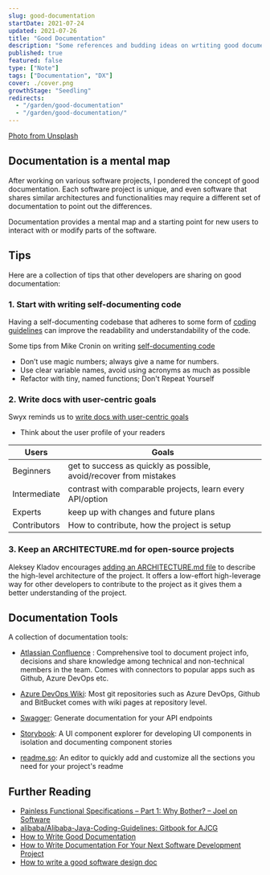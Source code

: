 ```yaml
---
slug: good-documentation
startDate: 2021-07-24
updated: 2021-07-26
title: "Good Documentation"
description: "Some references and budding ideas on wrtiting good documentation"
published: true
featured: false
type: ["Note"]
tags: ["Documentation", "DX"]
cover: ./cover.png
growthStage: "Seedling"
redirects:
  - "/garden/good-documentation"
  - "/garden/good-documentation/"
---
```


<WIP />

<BasicImage
  src="https://res.cloudinary.com/wtkw/image/upload/v1627138094/waltertengcom/garden/good-documentation/cover_fgplhq.png"
  alt="cover"
/>

[Photo from Unsplash](https://unsplash.com/photos/HsTnjCVQ798)

## Documentation is a mental map

After working on various software projects, I pondered the concept of good documentation. Each software project is unique, and even software that shares similar architectures and functionalities may require a different set of documentation to point out the differences.

Documentation provides a mental map and a starting point for new users to interact with or modify parts of the software.

## Tips

Here are a collection of tips that other developers are sharing on good documentation:

### 1. Start with writing self-documenting code

Having a self-documenting codebase that adheres to some form of [coding guidelines](https://github.com/alibaba/Alibaba-Java-Coding-Guidelines) can improve the readability and understandability of the code.

Some tips from Mike Cronin on writing [self-documenting code](https://itnext.io/tips-for-writing-self-documenting-code-e54a15e9de2)

- Don’t use magic numbers; always give a name for numbers.
- Use clear variable names, avoid using acronyms as much as possible
- Refactor with tiny, named functions; Don't Repeat Yourself

### 2. Write docs with user-centric goals

Swyx reminds us to [write docs with user-centric goals](https://www.swyx.io/documentation-levels/)

- Think about the user profile of your readers

| Users        | Goals                                                              |
| ------------ | ------------------------------------------------------------------ |
| Beginners    | get to success as quickly as possible, avoid/recover from mistakes |
| Intermediate | contrast with comparable projects, learn every API/option          |
| Experts      | keep up with changes and future plans                              |
| Contributors | How to contribute, how the project is setup                        |

### 3. Keep an ARCHITECTURE.md for open-source projects

Aleksey Kladov encourages [adding an ARCHITECTURE.md file](https://matklad.github.io/2021/02/06/ARCHITECTURE.md.html) to describe the high-level architecture of the project. It offers a low-effort high-leverage way for other developers to contribute to the project as it gives them a better understanding of the project.

## Documentation Tools

A collection of documentation tools:

- [Atlassian Confluence](https://www.atlassian.com/software/confluence) : Comprehensive tool to document project info, decisions and share knowledge among technical and non-technical members in the team. Comes with connectors to popular apps such as Github, Azure DevOps etc.

- [Azure DevOps Wiki](https://docs.microsoft.com/en-us/azure/devops/project/wiki/wiki-create-repo): Most git repositories such as Azure DevOps, Github and BitBucket comes with wiki pages at repository level.

- [Swagger](https://swagger.io/solutions/api-documentation/): Generate documentation for your API endpoints

- [Storybook](https://storybook.js.org/docs/react/writing-docs/introduction): A UI component explorer for developing UI components in isolation and documenting component stories

- [readme.so](https://readme.so/): An editor to quickly add and customize all the sections you need for your project's readme

## Further Reading

- [Painless Functional Specifications – Part 1: Why Bother? – Joel on Software](https://www.joelonsoftware.com/2000/10/02/painless-functional-specifications-part-1-why-bother/)
- [alibaba/Alibaba-Java-Coding-Guidelines: Gitbook for AJCG](https://github.com/alibaba/Alibaba-Java-Coding-Guidelines)
- [How to Write Good Documentation](https://www.freecodecamp.org/news/how-to-write-good-documentation/)
- [How to Write Documentation For Your Next Software Development Project](https://www.freecodecamp.org/news/how-to-write-documentation-for-your-next-software-development-project/)
- [How to write a good software design doc](https://www.freecodecamp.org/news/how-to-write-a-good-software-design-document-66fcf019569c/)
